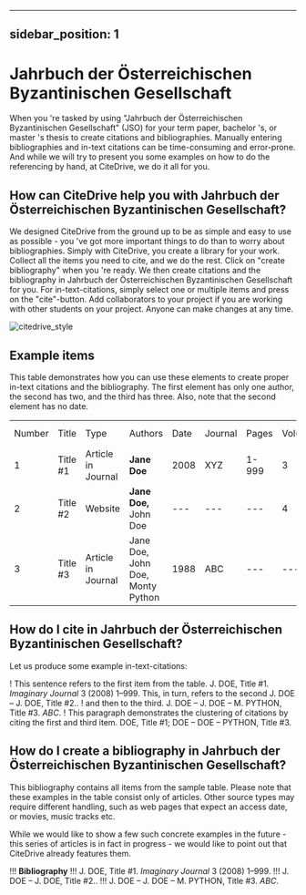 
---
sidebar_position: 1
---

# Jahrbuch der Österreichischen Byzantinischen Gesellschaft

When you 're tasked by using "Jahrbuch der Österreichischen Byzantinischen Gesellschaft" (JSO) for your term paper, bachelor 's, or master 's thesis to create citations and bibliographies.
Manually entering bibliographies and in-text citations can be time-consuming and error-prone. And while we will try to present you some examples on how to do the referencing by hand, at CiteDrive, we do it all for you.

<!---
## About  Jahrbuch der Österreichischen Byzantinischen Gesellschaft

* Title: Jahrbuch der Österreichischen Byzantinischen Gesellschaft
* Short Title (Id): JSO)
* Authors: Jahrbuch der Österreichischen Byzantinischen Gesellschaft
* Download: Jahrbuch der Österreichischen Byzantinischen Gesellschaft
 --->

## How can CiteDrive help you with Jahrbuch der Österreichischen Byzantinischen Gesellschaft?

We designed CiteDrive from the ground up to be as simple and easy to use as possible - you 've got more important things to do than to worry about bibliographies. Simply with CiteDrive, you create a library for your work. Collect all the items you need to cite, and we do the rest. Click on "create bibliography" when you 're ready. We then create citations and the bibliography in Jahrbuch der Österreichischen Byzantinischen Gesellschaft for you. For in-text-citations, simply select one or multiple items and press on the "cite"-button. Add collaborators to your project if you are working with other students on your project. Anyone can make changes at any time.


![citedrive_style](images/jahrbuch-der-osterreichischen-byzantinischen-gesellschaft.svg "Choose Jahrbuch der Österreichischen Byzantinischen Gesellschaft in the CiteDrive App")


## Example items

This table demonstrates how you can use these elements to create proper in-text citations and the bibliography. The first element has only one author, the second has two, and the third has three. Also, note that the second element has no date.


<table>
  <tr>
   <td>Number
   </td>
   <td>Title
   </td>
   <td>Type
   </td>
   <td>Authors
   </td>
   <td>Date
   </td>
   <td>Journal
   </td>
   <td>Pages
   </td>
   <td>Volume
   </td>
   <td>Issue
   </td>
   <td>Access Date
   </td>
  </tr>
  <tr>
   <td>1
   </td>
   <td>Title #1
   </td>
   <td>Article in Journal
   </td>
   <td><strong>Jane Doe</strong>
   </td>
   <td>2008
   </td>
   <td>XYZ
   </td>
   <td>1-999
   </td>
   <td>3
   </td>
   <td>2
   </td>
   <td>--
   </td>
  </tr>
  <tr>
   <td>
2
   </td>
   <td>Title #2
   </td>
   <td>Website
   </td>
   <td><strong>Jane Doe, </strong>John Doe
   </td>
   <td>---
   </td>
   <td>---
   </td>
   <td>---
   </td>
   <td>4
   </td>
   <td>---
   </td>
   <td>2020-05-01
   </td>
  </tr>
  <tr>
   <td>3
   </td>
   <td>Title #3
   </td>
   <td>Article in Journal
   </td>
   <td>Jane Doe, John Doe, Monty Python
   </td>
   <td>1988
   </td>
   <td>ABC
   </td>
   <td>---
   </td>
   <td>---
   </td>
   <td>16
   </td>
   <td>---
   </td>
  </tr>
</table>



## How do I cite in  Jahrbuch der Österreichischen Byzantinischen Gesellschaft?

Let us produce some example in-text-citations:

! This sentence refers to the first item from the table. J. DOE, Title #1. <i>Imaginary Journal</i> 3 (2008) 1–999. This, in turn, refers to the second J. DOE – J. DOE, Title #2..
! and then to the third.  J. DOE – J. DOE – M. PYTHON, Title #3. <i>ABC</i>.
! This paragraph demonstrates the clustering of citations by citing the first and third item. DOE, Title #1; DOE – DOE – PYTHON, Title #3.



## How do I create a bibliography in Jahrbuch der Österreichischen Byzantinischen Gesellschaft?

This bibliography contains all items from the sample table. Please note that these examples in the table consist only of articles. Other source types may require different handling, such as web pages that expect an access date, or movies, music tracks etc.

While we would like to show a few such concrete examples in the future - this series of articles is in fact in progress - we would like to point out that CiteDrive already features them.


!!! **Bibliography**
!!! J. DOE, Title #1. <i>Imaginary Journal</i> 3 (2008) 1–999.
!!! J. DOE – J. DOE, Title #2..
!!! J. DOE – J. DOE – M. PYTHON, Title #3. <i>ABC</i>.


```
        